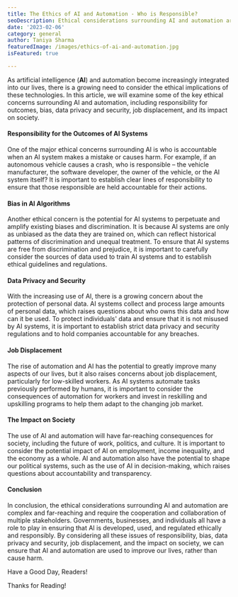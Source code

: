 ```yaml
---
title: The Ethics of AI and Automation - Who is Responsible?
seoDescription: Ethical considerations surrounding AI and automation are complex and far-reaching and require the cooperation and collaboration of multiple stakeholders.
date: '2023-02-06'
category: general
author: Taniya Sharma
featuredImage: /images/ethics-of-ai-and-automation.jpg
isFeatured: true

---
```


As artificial intelligence (**AI**) and automation become increasingly integrated into our lives, there is a growing need to consider the ethical implications of these technologies. In this article, we will examine some of the key ethical concerns surrounding AI and automation, including responsibility for outcomes, bias, data privacy and security, job displacement, and its impact on society.

#### Responsibility for the Outcomes of AI Systems

One of the major ethical concerns surrounding AI is who is accountable when an AI system makes a mistake or causes harm. For example, if an autonomous vehicle causes a crash, who is responsible – the vehicle manufacturer, the software developer, the owner of the vehicle, or the AI system itself? It is important to establish clear lines of responsibility to ensure that those responsible are held accountable for their actions.

#### Bias in AI Algorithms

Another ethical concern is the potential for AI systems to perpetuate and amplify existing biases and discrimination. It is because AI systems are only as unbiased as the data they are trained on, which can reflect historical patterns of discrimination and unequal treatment. To ensure that AI systems are free from discrimination and prejudice, it is important to carefully consider the sources of data used to train AI systems and to establish ethical guidelines and regulations.

#### Data Privacy and Security

With the increasing use of AI, there is a growing concern about the protection of personal data. AI systems collect and process large amounts of personal data, which raises questions about who owns this data and how can it be used. To protect individuals' data and ensure that it is not misused by AI systems, it is important to establish strict data privacy and security regulations and to hold companies accountable for any breaches.

#### Job Displacement

The rise of automation and AI has the potential to greatly improve many aspects of our lives, but it also raises concerns about job displacement, particularly for low-skilled workers. As AI systems automate tasks previously performed by humans, it is important to consider the consequences of automation for workers and invest in reskilling and upskilling programs to help them adapt to the changing job market.

#### The Impact on Society

The use of AI and automation will have far-reaching consequences for society, including the future of work, politics, and culture. It is important to consider the potential impact of AI on employment, income inequality, and the economy as a whole. AI and automation also have the potential to shape our political systems, such as the use of AI in decision-making, which raises questions about accountability and transparency.

#### Conclusion

In conclusion, the ethical considerations surrounding AI and automation are complex and far-reaching and require the cooperation and collaboration of multiple stakeholders. Governments, businesses, and individuals all have a role to play in ensuring that AI is developed, used, and regulated ethically and responsibly. By considering all these issues of responsibility, bias, data privacy and security, job displacement, and the impact on society, we can ensure that AI and automation are used to improve our lives, rather than cause harm.

Have a Good Day, Readers!

Thanks for Reading!
